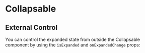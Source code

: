 

<Meta of={Stories} />

# Collapsable

<Canvas of={Stories.Default} />

<Canvas of={Stories.Right} />

<Canvas of={Stories.Large} />

## External Control

You can control the expanded state from outside the Collapsable component
by using the `isExpanded` and `onExpandedChange` props:

<Canvas of={Stories.ExternalControl} />
